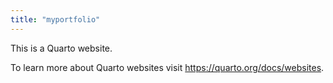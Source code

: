 ```yaml
---
title: "myportfolio"
---
```


This is a Quarto website.

To learn more about Quarto websites visit <https://quarto.org/docs/websites>.
